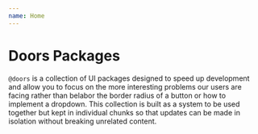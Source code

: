 ```yaml
---
name: Home
---
```


# Doors Packages

`@doors` is a collection of UI packages designed to speed up development and allow you to focus on the more interesting problems our users are facing rather than belabor the border radius of a button or how to implement a dropdown. This collection is built as a system to be used together but kept in individual chunks so that updates can be made in isolation without breaking unrelated content.
